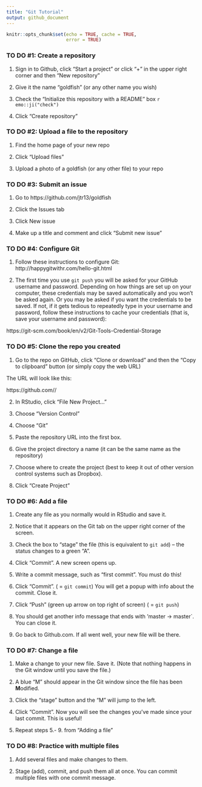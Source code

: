 ```yaml
---
title: "Git Tutorial"
output: github_document
---
```


```r
knitr::opts_chunk$set(echo = TRUE, cache = TRUE,
                      error = TRUE)
```

### TO DO #1: Create a repository

1. Sign in to Github, click "Start a project" or click "+" in the upper right corner and then "New repository"

2. Give it the name "goldfish" (or any other name you wish)

3. Check the "Initialize this repository with a README" box `r emo::ji("check")`

4. Click "Create repository"

### TO DO #2: Upload a file to the repository

1. Find the home page of your new repo

2. Click "Upload files"

3. Upload a photo of a goldfish (or any other file) to your repo

### TO DO #3: Submit an issue

1. Go to https://github.com/jtr13/goldfish

2. Click the Issues tab

3. Click New issue

4. Make up a title and comment and click "Submit new issue" 

### TO DO #4: Configure Git

1. Follow these instructions to configure Git:  http://happygitwithr.com/hello-git.html

2. The first time you use `git push` you will be asked for your GitHub username and password. Depending on how things are set up on your computer, these credentials may be saved automatically and you won't be asked again. Or you may be asked if you want the credentials to be saved. If not, if it gets tedious to repeatedly type in your username and password, follow these instructions to cache your credentials (that is, save your username and password): 

https://git-scm.com/book/en/v2/Git-Tools-Credential-Storage

### TO DO #5: Clone the repo you created

1. Go to the repo on GitHub, click "Clone or download" and then the "Copy to clipboard" button (or simply copy the web URL)

The URL will look like this:

https://github.com/<your-Github-account-name>/<your-repository-name>

2. In RStudio, click "File New Project..."

3. Choose "Version Control"

4. Choose "Git"

5. Paste the repository URL into the first box.

6. Give the project directory a name (it can be the same name as the repository)

7. Choose where to create the project (best to keep it out of other version control systems such as Dropbox). 

8. Click "Create Project"

### TO DO #6: Add a file

1. Create any file as you normally would in RStudio and save it.

2. Notice that it appears on the Git tab on the upper right corner of the screen.

3. Check the box to "stage" the file (this is equivalent to `git add`) -- the status changes to a green "A".

4. Click "Commit". A new screen opens up.

5. Write a commit message, such as "first commit". You must do this!

6. Click "Commit". ( = `git commit`) You will get a popup with info about the commit.  Close it.

7. Click "Push" (green up arrow on top right of screen) ( = `git push`)

8. You should get another info message that ends with 'master -> master`. You can close it.

9. Go back to Github.com.  If all went well, your new file will be there.

### TO DO #7: Change a file

1. Make a change to your new file. Save it. (Note that nothing happens in the Git window until you save the file.)

2. A blue "M" should appear in the Git window since the file has been **M**odified.

3. Click the "stage" button and the "M" will jump to the left.

4. Click "Commit".  Now you will see the changes you've made since your last commit. This is useful!

5. Repeat steps 5.- 9. from "Adding a file"

### TO DO #8: Practice with multiple files

1. Add several files and make changes to them.

2. Stage (add), commit, and push them all at once.  You can commit multiple files with one commit message.



